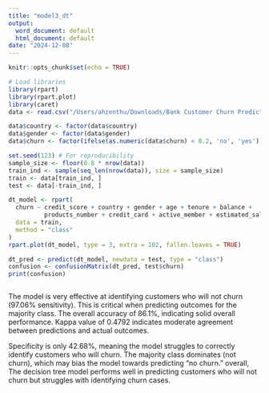 ```yaml
---
title: "model3_dt"
output:
  word_document: default
  html_document: default
date: "2024-12-08"
---
```


```r
knitr::opts_chunk$set(echo = TRUE)
```

```r
# Load libraries
library(rpart)
library(rpart.plot)
library(caret)
data <- read.csv("/Users/ahzenthu/Downloads/Bank Customer Churn Prediction.csv")

data$country <- factor(data$country)
data$gender <- factor(data$gender)
data$churn <- factor(ifelse(as.numeric(data$churn) < 0.2, 'no', 'yes'))

set.seed(123) # For reproducibility
sample_size <- floor(0.8 * nrow(data))
train_ind <- sample(seq_len(nrow(data)), size = sample_size)
train <- data[train_ind, ]
test <- data[-train_ind, ]

dt_model <- rpart(
  churn ~ credit_score + country + gender + age + tenure + balance +
          products_number + credit_card + active_member + estimated_salary,
  data = train,
  method = "class"
)
rpart.plot(dt_model, type = 3, extra = 102, fallen.leaves = TRUE)

dt_pred <- predict(dt_model, newdata = test, type = "class")
confusion <- confusionMatrix(dt_pred, test$churn)
print(confusion)



```
The model is very effective at identifying customers who will not churn (97.06% sensitivity).
This is critical when predicting outcomes for the majority class.
The overall accuracy of 86.1%, indicating solid overall performance.
Kappa value of 0.4792 indicates moderate agreement between predictions and actual outcomes.

Specificity is only 42.68%, meaning the model struggles to correctly identify customers who will churn.
The majority class dominates (not churn), which may bias the model towards predicting "no churn."
overall, The decision tree model performs well in predicting customers who will not churn but struggles with identifying churn cases.
